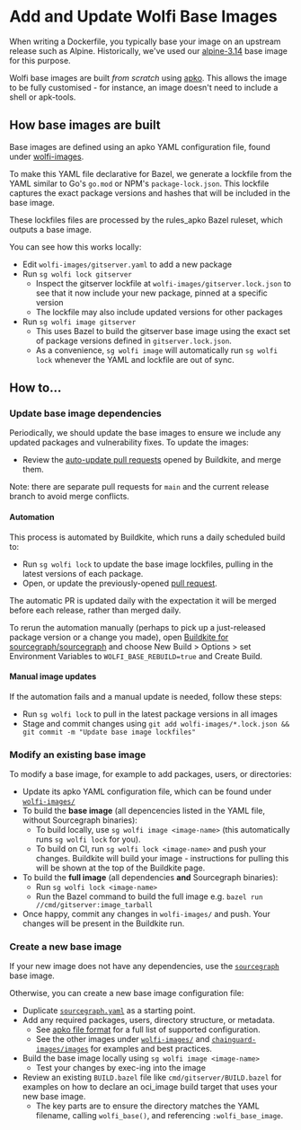 # Add and Update Wolfi Base Images

When writing a Dockerfile, you typically base your image on an upstream release such as Alpine. Historically, we've used our [alpine-3.14](https://github.com/sourcegraph/sourcegraph/blob/main/docker-images/alpine-3.14/Dockerfile) base image for this purpose.

Wolfi base images are built _from scratch_ using [apko](https://github.com/chainguard-dev/apko/tree/main). This allows the image to be fully customised - for instance, an image doesn't need to include a shell or apk-tools.

## How base images are built

Base images are defined using an apko YAML configuration file, found under [wolfi-images](https://sourcegraph.com/github.com/sourcegraph/sourcegraph/-/tree/wolfi-images).

To make this YAML file declarative for Bazel, we generate a lockfile from the YAML similar to Go's `go.mod` or NPM's `package-lock.json`. This lockfile captures the exact package versions and hashes that will be included in the base image.

These lockfiles files are processed by the rules_apko Bazel ruleset, which outputs a base image.

You can see how this works locally:

- Edit `wolfi-images/gitserver.yaml` to add a new package
- Run `sg wolfi lock gitserver`
  - Inspect the gitserver lockfile at `wolfi-images/gitserver.lock.json` to see that it now include your new package, pinned at a specific version
  - The lockfile may also include updated versions for other packages
- Run `sg wolfi image gitserver`
  - This uses Bazel to build the gitserver base image using the exact set of package versions defined in `gitserver.lock.json`.
  - As a convenience, `sg wolfi image` will automatically run `sg wolfi lock` whenever the YAML and lockfile are out of sync.

## How to...

### Update base image dependencies

Periodically, we should update the base images to ensure we include any updated packages and vulnerability fixes. To update the images:

- Review the [auto-update pull requests](https://github.com/sourcegraph/sourcegraph/pulls?q=is:pr+head:wolfi-auto-update/+is:open+) opened by Buildkite, and merge them.

Note: there are separate pull requests for `main` and the current release branch to avoid merge conflicts.

#### Automation

This process is automated by Buildkite, which runs a daily scheduled build to:

- Run `sg wolfi lock` to update the base image lockfiles, pulling in the latest versions of each package.
- Open, or update the previously-opened [pull request](https://github.com/sourcegraph/sourcegraph/pulls?q=is:pr+head:wolfi-auto-update/+is:open+).

The automatic PR is updated daily with the expectation it will be merged before each release, rather than merged daily.

To rerun the automation manually (perhaps to pick up a just-released package version or a change you made), open [Buildkite for sourcegraph/sourcegraph](https://buildkite.com/sourcegraph/sourcegraph) and choose New Build > Options > set Environment Variables to `WOLFI_BASE_REBUILD=true` and Create Build.

#### Manual image updates

If the automation fails and a manual update is needed, follow these steps:

- Run `sg wolfi lock` to pull in the latest package versions in all images
- Stage and commit changes using `git add wolfi-images/*.lock.json && git commit -m "Update base image lockfiles"`

### Modify an existing base image

To modify a base image, for example to add packages, users, or directories:

- Update its apko YAML configuration file, which can be found under [`wolfi-images/`](https://sourcegraph.com/github.com/sourcegraph/sourcegraph/-/blob/wolfi-images/)
- To build the **base image** (all depencencies listed in the YAML file, without Sourcegraph binaries):
  - To build locally, use `sg wolfi image <image-name>` (this automatically runs `sg wolfi lock` for you).
  - To build on CI, run `sg wolfi lock <image-name>` and push your changes. Buildkite will build your image - instructions for pulling this will be shown at the top of the Buildkite page.
- To build the **full image** (all dependencies **and** Sourcegraph binaries):
  - Run `sg wolfi lock <image-name>`
  - Run the Bazel command to build the full image e.g. `bazel run //cmd/gitserver:image_tarball`
- Once happy, commit any changes in `wolfi-images/` and push. Your changes will be present in the Buildkite run.

### Create a new base image

If your new image does not have any dependencies, use the [`sourcegraph`](https://sourcegraph.com/github.com/sourcegraph/sourcegraph/-/blob/wolfi-images/sourcegraph.yaml) base image.

Otherwise, you can create a new base image configuration file:

- Duplicate [`sourcegraph.yaml`](https://sourcegraph.com/github.com/sourcegraph/sourcegraph/-/blob/wolfi-images/sourcegraph.yaml) as a starting point.
- Add any required packages, users, directory structure, or metadata.
  - See [apko file format](https://github.com/chainguard-dev/apko/blob/main/docs/apko_file.md) for a full list of supported configuration.
  - See the other images under [`wolfi-images/`](https://sourcegraph.com/github.com/sourcegraph/sourcegraph/-/blob/wolfi-images/) and [`chainguard-images/images`](https://github.com/chainguard-images/images/tree/main/images) for examples and best practices.
- Build the base image locally using `sg wolfi image <image-name>`
  - Test your changes by exec-ing into the image
- Review an existing `BUILD.bazel` file like `cmd/gitserver/BUILD.bazel` for examples on how to declare an oci_image build target that uses your new base image.
  - The key parts are to ensure the directory matches the YAML filename, calling `wolfi_base()`, and referencing `:wolfi_base_image`.
